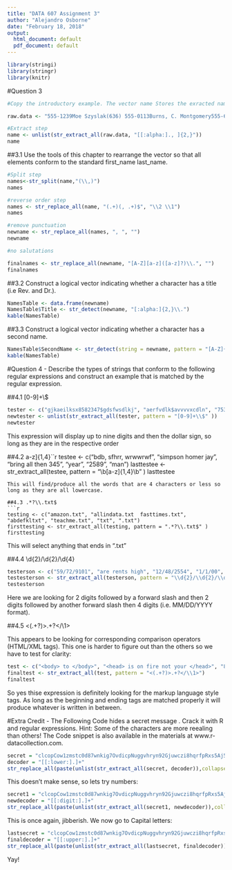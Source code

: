 ---
title: "DATA 607 Assignment 3"
author: "Alejandro Osborne"
date: "February 18, 2018"
output:
  html_document: default
  pdf_document: default
---


```{r}
library(stringi)
library(stringr)
library(knitr)
```
#Question 3
```{r}
#Copy the introductory example. The vector name Stores the exracted names

raw.data <- "555-1239Moe Szyslak(636) 555-0113Burns, C. Montgomery555-6542Rev. Timothy Lovejoy555 8904Ned Flanders636-555-3226Simpson, Homer5543642Dr. Julius Hibbert"

#Extract step
name <- unlist(str_extract_all(raw.data, "[[:alpha:]., ]{2,}"))
name
```

##3.1 Use the tools of this chapter to rearrange the vector so that all elements conform to the standard first_name last_name.
```{r}
#Split step
names<-str_split(name,"(\\,)")
names
```
```{r}
#reverse order step
names <- str_replace_all(name, "(.+)(, .+)$", "\\2 \\1")
names
```
```{r}
#remove punctuation
newname <- str_replace_all(names, ", ", "")
newname
```
```{r}
#no salutations

finalnames <- str_replace_all(newname, "[A-Z][a-z]([a-z]?)\\.", "")
finalnames
```
##3.2 Construct a logical vector indicating whether a character has a title (i.e Rev. and Dr.).

```{r}
NamesTable <- data.frame(newname)
NamesTable$Title <- str_detect(newname, "[:alpha:]{2,}\\.")
kable(NamesTable)
```
##3.3 Construct a logical vector indicating whether a character has a second name.

```{r}
NamesTable$SecondName <- str_detect(string = newname, pattern = "[A-Z]{1}\\.")
kable(NamesTable)
```

#Question 4 - Describe the types of strings that conform to the following regular expressions and construct an example that is matched by the regular expression.  

##4.1 [0-9]+\\$
```{r}
tester <- c("gjkaeilksx8582347$gdsfwsdlkj", "aerfvdlk$avvvvxcdln", "753$129", "4567", "$93sb")
newtester <- unlist(str_extract_all(tester, pattern = "[0-9]+\\$" ))
newtester
```
This expression will display up to nine digits and then the dollar sign, so long as they are in the respective order

##4.2 \b[a-z]{1,4}\b
```{r}
testee <- c("bdb, sfhrr, wrwwrwf", "simpson homer jay", "bring all then 345", "year", "2589", "man")
lasttestee <- str_extract_all(testee, pattern = "\\b[a-z]{1,4}\\b" )
lasttestee
```
This will find/produce all the words that are 4 characters or less so long as they are all lowercase.

##4.3 .*?\\.txt$
```{r}
testing <- c("amazon.txt", "allindata.txt  fasttimes.txt", "abdefkltxt", "teachme.txt", "txt", ".txt")
firsttesting <- str_extract_all(testing, pattern = ".*?\\.txt$" )
firsttesting
```
This will select anything that ends in ".txt"

##4.4 \\d{2}/\\d{2}/\\d{4}
```{r}
testerson <- c("59/72/9101", "are rents high", "12/48/2554", "1/1/00", "WTF", "lol", "we/ar/star")
testesterson <- str_extract_all(testerson, pattern = "\\d{2}/\\d{2}/\\d{4}")
testesterson
```

Here we are looking for 2 digits followed by a forward slash and then 2 digits followed by another forward slash then 4 digits (i.e. MM/DD/YYYY format).

##4.5 <(.+?)>.+?</\\1>

This appears to be looking for corresponding comparison operators (HTML/XML tags). This one is harder to figure out than the others so we have to test for clarity:
```{r}
test <- c("<body> to </body>", "<head> is on fire not your </head>", "852/743 <div>", "<test/> captialized the same <test>", "old </cap>", "LOL")
finaltest <- str_extract_all(test, pattern = "<(.+?)>.+?</\\1>")
finaltest
```
So yes thise expression is definitely looking for the markup language style tags. As long as the beginning and ending tags are matched properly it will produce whatever is written in between.

#Extra Credit - The Following Code hides a secret message . Crack it with R and regular expressions. Hint: Some of the characters are more reealing than others! The Code snippet is also available in the materials at www.r-datacollection.com.

```{r}
secret = "clcopCow1zmstc0d87wnkig7OvdicpNuggvhryn92Gjuwczi8hqrfpRxs5Aj5dwpn0Tanwo Uwisdij7Lj8kpf03AT5Idr3coc0bt7yczjatOaootj55t3Nj3ne6c4Sfek.r1w1YwwojigO d6vrfUrbz2.2bkAnbhzgv4R9i05zEcrop.wAgnb.SqoU65fPa1otfb7wEm24k6t3sR9zqe5 fy89n6Nd5t9kc4fE905gmc4Rgxo5nhDk!gr"
decoder = "[[:lower:].]+"
str_replace_all(paste(unlist(str_extract_all(secret, decoder)),collapse=""),pattern="[\\.]+",replacement=" ")
```
This doesn't make sense, so lets try numbers:

```{r}
secret1 = "clcopCow1zmstc0d87wnkig7OvdicpNuggvhryn92Gjuwczi8hqrfpRxs5Aj5dwpn0Tanwo Uwisdij7Lj8kpf03AT5Idr3coc0bt7yczjatOaootj55t3Nj3ne6c4Sfek.r1w1YwwojigO d6vrfUrbz2.2bkAnbhzgv4R9i05zEcrop.wAgnb.SqoU65fPa1otfb7wEm24k6t3sR9zqe5 fy89n6Nd5t9kc4fE905gmc4Rgxo5nhDk!gr"
newdecoder = "[[:digit:].]+"
str_replace_all(paste(unlist(str_extract_all(secret1, newdecoder)),collapse=""),pattern="[\\.]+",replacement=" ")
```

This is once again, jibberish. We now go to Capital letters:

```{r}
lastsecret = "clcopCow1zmstc0d87wnkig7OvdicpNuggvhryn92Gjuwczi8hqrfpRxs5Aj5dwpn0Tanwo Uwisdij7Lj8kpf03AT5Idr3coc0bt7yczjatOaootj55t3Nj3ne6c4Sfek.r1w1YwwojigO d6vrfUrbz2.2bkAnbhzgv4R9i05zEcrop.wAgnb.SqoU65fPa1otfb7wEm24k6t3sR9zqe5 fy89n6Nd5t9kc4fE905gmc4Rgxo5nhDk!gr"
finaldecoder = "[[:upper:].]+"
str_replace_all(paste(unlist(str_extract_all(lastsecret, finaldecoder)),collapse=""),pattern="[\\.]+",replacement=" ")
```

Yay!